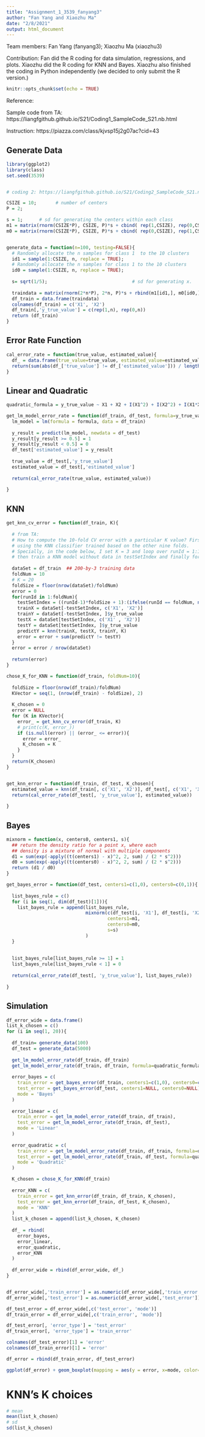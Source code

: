 ```yaml
---
title: "Assignment_1_3539_fanyang3"
author: "Fan Yang and Xiaozhu Ma"
date: "2/8/2021"
output: html_document
---
```


Team members: Fan Yang (fanyang3); Xiaozhu Ma (xiaozhu3)

Contribution: Fan did the R coding for data simulation, regressions, and plots. Xiaozhu did the R coding for KNN and Bayes. Xiaozhu also finished the coding in Python independently (we decided to only submit the R version.)

```r
knitr::opts_chunk$set(echo = TRUE)
```


Reference: 

Sample code from TA: https://liangfgithub.github.io/S21/Coding1_SampleCode_S21.nb.html

Instruction: https://piazza.com/class/kjvsp15j2g07ac?cid=43

## Generate Data

```r
library(ggplot2)
library(class)
set.seed(3539)


# coding 2: https://liangfgithub.github.io/S21/Coding2_SampleCode_S21.nb.html

CSIZE = 10;       # number of centers
P = 2;      

s = 1;      # sd for generating the centers within each class                    
m1 = matrix(rnorm(CSIZE*P), CSIZE, P)*s + cbind( rep(1,CSIZE), rep(0,CSIZE));
m0 = matrix(rnorm(CSIZE*P), CSIZE, P)*s + cbind( rep(0,CSIZE), rep(1,CSIZE));


generate_data = function(n=100, testing=FALSE){
  # Randomly allocate the n samples for class 1  to the 10 clusters
  id1 = sample(1:CSIZE, n, replace = TRUE);
  # Randomly allocate the n samples for class 1 to the 10 clusters
  id0 = sample(1:CSIZE, n, replace = TRUE);  
  
  s= sqrt(1/5);                               # sd for generating x. 
  
  traindata = matrix(rnorm(2*n*P), 2*n, P)*s + rbind(m1[id1,], m0[id0,])
  df_train = data.frame(traindata)
  colnames(df_train) = c('X1', 'X2')
  df_train[,'y_true_value'] = c(rep(1,n), rep(0,n))
  return (df_train)
}

```

## Error Rate Function

```r

cal_error_rate = function(true_value, estimated_value){
  df_ = data.frame(true_value=true_value, estimated_value=estimated_value)
  return(sum(abs(df_['true_value'] != df_['estimated_value'])) / length(true_value))
}
```

## Linear and Quadratic

```r

quadratic_formula = y_true_value ~ X1 + X2 + I(X1^2) + I(X2^2) + I(X1*X2)

get_lm_model_error_rate = function(df_train, df_test, formula=y_true_value ~ X1 + X2){
  lm_model = lm(formula = formula, data = df_train)
  
  y_result = predict(lm_model, newdata = df_test)
  y_result[y_result >= 0.5] = 1
  y_result[y_result < 0.5] = 0
  df_test['estimated_value'] = y_result
  
  true_value = df_test[,'y_true_value']
  estimated_value = df_test[,'estimated_value']
  
  return(cal_error_rate(true_value, estimated_value))
  
}

```

## KNN
```r


get_knn_cv_error = function(df_train, K){
  
  # from TA:
  # How to compute the 10-fold CV error with a particular K value? First, divide the training data equally into ten folds, then compute the prediction error on each fold, 
  # using the KNN classifier trained based on the other nine folds.
  # Specially, in the code below, I set K = 3 and loop over runId = 1:10 to compute the CV error. For example, when runId = 3, we find the indices of samples in the 3rd fold (stored in testSetIndex), 
  # then train a KNN model without data in testSetIndex and finally form prediction on data in testSetIndex.
  
  dataSet = df_train  ## 200-by-3 training data
  foldNum = 10
  # K = 20
  foldSize = floor(nrow(dataSet)/foldNum)  
  error = 0
  for(runId in 1:foldNum){
    testSetIndex = ((runId-1)*foldSize + 1):(ifelse(runId == foldNum, nrow(dataSet), runId*foldSize))
    trainX = dataSet[-testSetIndex, c('X1', 'X2')]
    trainY = dataSet[-testSetIndex, ]$y_true_value
    testX = dataSet[testSetIndex, c('X1' , 'X2')]
    testY = dataSet[testSetIndex, ]$y_true_value
    predictY = knn(trainX, testX, trainY, K)
    error = error + sum(predictY != testY) 
  }
  error = error / nrow(dataSet)
  
  return(error) 
}

chose_K_for_KNN = function(df_train, foldNum=10){
  
  foldSize = floor(nrow(df_train)/foldNum)
  KVector = seq(1, (nrow(df_train) - foldSize), 2)
  
  K_chosen = 0
  error = NULL
  for (K in KVector){
    error_ = get_knn_cv_error(df_train, K)
    # print(c(K, error_))
    if (is.null(error) || (error_ <= error)){
      error = error_
      K_chosen = K
    }
  }
  return(K_chosen)
}


get_knn_error = function(df_train, df_test, K_chosen){
  estimated_value = knn(df_train[, c('X1', 'X2')], df_test[, c('X1', 'X2')], df_train[, 'y_true_value'], K_chosen)
  return(cal_error_rate(df_test[, 'y_true_value'], estimated_value))
  
}

```

## Bayes

``` r


mixnorm = function(x, centers0, centers1, s){
  ## return the density ratio for a point x, where each 
  ## density is a mixture of normal with multiple components
  d1 = sum(exp(-apply((t(centers1) - x)^2, 2, sum) / (2 * s^2)))
  d0 = sum(exp(-apply((t(centers0) - x)^2, 2, sum) / (2 * s^2)))
  return (d1 / d0)
}

get_bayes_error = function(df_test, centers1=c(1,0), centers0=c(0,1)){
  
  list_bayes_rule = c()
  for (i in seq(1, dim(df_test)[1])){
    list_bayes_rule = append(list_bayes_rule, 
                             mixnorm(c(df_test[i, 'X1'], df_test[i, 'X2']), 
                                     centers1=m1, 
                                     centers0=m0,
                                     s=s)
                             )
  }
  
  
  list_bayes_rule[list_bayes_rule >= 1] = 1
  list_bayes_rule[list_bayes_rule < 1] = 0
  
  return(cal_error_rate(df_test[, 'y_true_value'], list_bayes_rule))
  
}
```

## Simulation 

```r

df_error_wide = data.frame()
list_k_chosen = c()
for (i in seq(1, 20)){
  
  df_train= generate_data(100)
  df_test = generate_data(5000)
  
  get_lm_model_error_rate(df_train, df_train)
  get_lm_model_error_rate(df_train, df_train, formula=quadratic_formula)
  
  error_bayes = c(
    train_error = get_bayes_error(df_train, centers1=c(1,0), centers0=c(0,1)),
    test_error = get_bayes_error(df_test, centers1=NULL, centers0=NULL),
    mode = 'Bayes'
  )
  
  error_linear = c(
    train_error = get_lm_model_error_rate(df_train, df_train),
    test_error = get_lm_model_error_rate(df_train, df_test),
    mode = 'Linear'
  )
  
  error_quadratic = c(
    train_error = get_lm_model_error_rate(df_train, df_train, formula=quadratic_formula),
    test_error = get_lm_model_error_rate(df_train, df_test, formula=quadratic_formula),
    mode = 'Quadratic'
  )

  K_chosen = chose_K_for_KNN(df_train)
  
  error_KNN = c(
    train_error = get_knn_error(df_train, df_train, K_chosen),
    test_error = get_knn_error(df_train, df_test, K_chosen),
    mode = 'KNN'
  )
  list_k_chosen = append(list_k_chosen, K_chosen)
  
  df_ = rbind(
    error_bayes,
    error_linear,
    error_quadratic,
    error_KNN
  )
  
  df_error_wide = rbind(df_error_wide, df_)
}


df_error_wide[,'train_error'] = as.numeric(df_error_wide[,'train_error'])
df_error_wide[,'test_error'] = as.numeric(df_error_wide[,'test_error'])

df_test_error = df_error_wide[,c('test_error', 'mode')]
df_train_error = df_error_wide[,c('train_error', 'mode')]

df_test_error[, 'error_type'] = 'test_error'
df_train_error[, 'error_type'] = 'train_error'

colnames(df_test_error)[1] = 'error'
colnames(df_train_error)[1] = 'error'

df_error = rbind(df_train_error, df_test_error)

ggplot(df_error) + geom_boxplot(mapping = aes(y = error, x=mode, color=error_type))

```

# KNN's K choices
``` r
# mean
mean(list_k_chosen)
# sd
sd(list_k_chosen)
```


